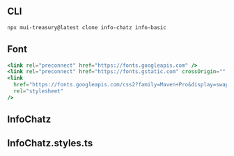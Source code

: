 
<Meta title="Info/Chatz" />

## CLI

```sh
npx mui-treasury@latest clone info-chatz info-basic
```

## Font

```jsx
<link rel="preconnect" href="https://fonts.googleapis.com" />
<link rel="preconnect" href="https://fonts.gstatic.com" crossOrigin="" />
<link
  href="https://fonts.googleapis.com/css2?family=Maven+Pro&display=swap"
  rel="stylesheet"
/>
```

## InfoChatz

<Source code={raw} language="tsx" />

## InfoChatz.styles.ts

<Source code={raw2} language="tsx" />
